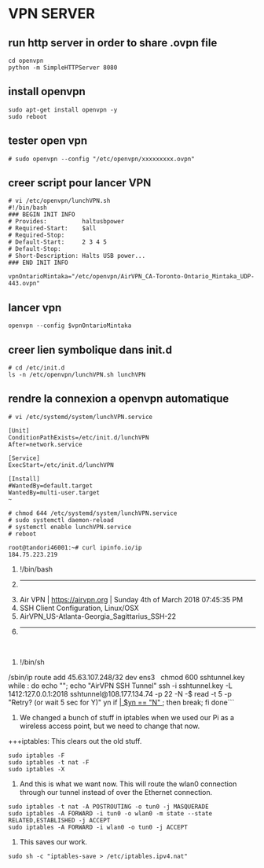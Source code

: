 = VPN SERVER =
<!-- This is a comment -->

== run http server in order to share .ovpn file ==
<pre>
cd openvpn
python -m SimpleHTTPServer 8080
</pre>

== install openvpn ==
<pre>
sudo apt-get install openvpn -y
sudo reboot
</pre>

== tester open vpn ==
<pre>
# sudo openvpn --config "/etc/openvpn/xxxxxxxxx.ovpn"
</pre>

== creer script pour lancer VPN ==
<pre>
# vi /etc/openvpn/lunchVPN.sh
#!/bin/bash
### BEGIN INIT INFO
# Provides:          haltusbpower
# Required-Start:    $all
# Required-Stop:
# Default-Start:     2 3 4 5
# Default-Stop:
# Short-Description: Halts USB power...
### END INIT INFO

vpnOntarioMintaka="/etc/openvpn/AirVPN_CA-Toronto-Ontario_Mintaka_UDP-443.ovpn"
</pre>

== lancer vpn ==
<pre>
openvpn --config $vpnOntarioMintaka
</pre>

== creer lien symbolique dans init.d ==
<pre>
# cd /etc/init.d
ls -n /etc/openvpn/lunchVPN.sh lunchVPN
</pre>

== rendre la connexion a openvpn automatique ==
<pre>
# vi /etc/systemd/system/lunchVPN.service

[Unit]
ConditionPathExists=/etc/init.d/lunchVPN
After=network.service

[Service]
ExecStart=/etc/init.d/lunchVPN

[Install]
#WantedBy=default.target
WantedBy=multi-user.target
~

# chmod 644 /etc/systemd/system/lunchVPN.service
# sudo systemctl daemon-reload
# systemctl enable lunchVPN.service
# reboot
</pre>

<pre>
root@tandori46001:~# curl ipinfo.io/ip
184.75.223.219
</pre>

#!/bin/bash
# --------------------------------------------------------
# Air VPN | https://airvpn.org | Sunday 4th of March 2018 07:45:35 PM
# SSH Client Configuration, Linux/OSX
# AirVPN_US-Atlanta-Georgia_Sagittarius_SSH-22
# --------------------------------------------------------
 
#!/bin/sh
/sbin/ip route add 45.63.107.248/32 dev ens3
 
chmod 600 sshtunnel.key
while :
do
echo ""; echo "AirVPN SSH Tunnel"
ssh -i sshtunnel.key -L 1412:127.0.0.1:2018 sshtunnel@108.177.134.74 -p 22 -N -$
read -t 5 -p "Retry? (or wait 5 sec for Y)" yn
if [[ $yn == "n" || $yn == "N" ]]; then break; fi
done```


# We changed a bunch of stuff in iptables when we used our Pi as a wireless access point, but we need to change that now.
+++iptables: This clears out the old stuff.
<pre>
sudo iptables -F
sudo iptables -t nat -F
sudo iptables -X
</pre>
#And this is what we want now. This will route the wlan0 connection through our tunnel instead of over the Ethernet connection.
<pre>
sudo iptables -t nat -A POSTROUTING -o tun0 -j MASQUERADE
sudo iptables -A FORWARD -i tun0 -o wlan0 -m state --state RELATED,ESTABLISHED -j ACCEPT
sudo iptables -A FORWARD -i wlan0 -o tun0 -j ACCEPT
</pre>
#This saves our work.
<pre>
sudo sh -c "iptables-save > /etc/iptables.ipv4.nat"
</pre>